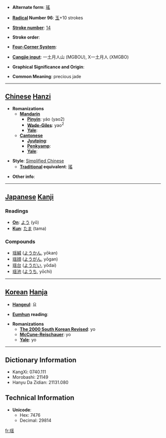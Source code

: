 * '''Alternate form''': [[瑤]]

* '''[[Wiktionary:Chinese radical index| Radical]] Number 96''': [[Wiktionary:Chinese radical index 玉|玉]]+10 strokes

* '''[[Wiktionary:Chinese total strokes index|Stroke number]]''': [[Wiktionary:Chinese total strokes index 14|14]]

* '''Stroke order''': 

* '''[[Wiktionary:Chinese four corner index|Four-Corner System]]''': 

* '''[[Wiktionary:Chinese Cangjie index|Cangjie input]]''': 一土月人山 (MGBOU), X一土月人 (XMGBO)

* '''Graphical Significance and Origin''': 

* '''Common Meaning''': precious jade

----

== [[Chinese]] [[Hanzi]] ==

* '''Romanizations'''
** '''[[Mandarin]]'''
*** '''[[Pinyin]]''': yáo (yao2)
*** '''[[Wade-Giles]]''': yao<sup>2</sup>
*** '''[[Yale]]''': 
** '''[[Cantonese]]'''
*** '''[[Jyutping]]''':
*** '''[[Penkyamp]]''': 
*** '''[[Yale]]''': 

* '''Style''': [[Simplified Chinese]] 
** '''[[Traditional Chinese|Traditional]] equivalent''': [[瑤]]

* '''Other info''': 

----

== [[Japanese]] [[Kanji]] ==

===Readings===
* '''[[On]]''': [[よう]] (yō)
* '''[[Kun]]''': [[たま]] (tama)
===Compounds===
*[[瑶緘]] ([[ようかん]], yōkan)
*[[瑶顔]] ([[ようがん]], yōgan)
*[[瑶台]] ([[ようだい]], yōdai)
*[[瑶池]] ([[ようち]], yōchi)
----

== [[Korean]] [[Hanja]] ==

* '''[[Hangeul]]''': 요

* '''[[Eumhun]] reading''': 

* '''Romanizations'''
** '''[[The 2000 South Korean Revised Romanization|The 2000 South Korean Revised]]''': yo
** '''[[McCune-Reischauer]]''': yo
** '''[[Yale]]''': yo

----

== Dictionary Information ==

* KangXi: 0740.111
* Morobashi: 21149
* Hanyu Da Zidian: 21131.080

== Technical Information ==

* '''Unicode''':
** Hex: 7476
** Decimal: 29814

[[fr:瑶]]